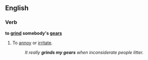 ==English==
===Verb===
'''to [[grind]] somebody's [[gears]]'''
#{{idiom}} To [[annoy]] or [[irritate]].
#:''It really '''grinds my gears''' when inconsiderate people litter.''